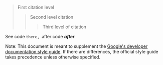 > First citation level
>
> > Second level citation
> >
> > > Third level of citation

See code <code>there, </code>after code <b><em mark="html">after </em></b>

Note: This document is meant to supplement the [Google's developer
documentation style guide](/style/). If there are differences, the
official style guide takes precedence unless otherwise specified.
